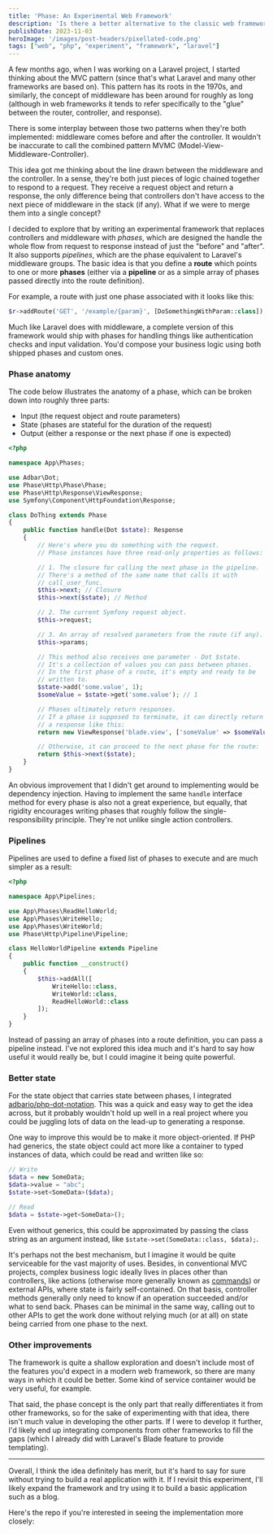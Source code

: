 ```yaml
---
title: 'Phase: An Experimental Web Framework'
description: 'Is there a better alternative to the classic web framework?'
publishDate: 2023-11-03
heroImage: '/images/post-headers/pixellated-code.png'
tags: ["web", "php", "experiment", "framework", "laravel"]
---
```


A few months ago, when I was working on a Laravel project, I started thinking about the MVC pattern (since that's what Laravel and many other frameworks are based on). This pattern has its roots in the 1970s, and similarly, the concept of middleware has been around for roughly as long (although in web frameworks it tends to refer specifically to the "glue" between the router, controller, and response).

There is some interplay between those two patterns when they're both implemented: middleware comes before and after the controller. It wouldn't be inaccurate to call the combined pattern MVMC (Model-View-Middleware-Controller).

This idea got me thinking about the line drawn between the middleware and the controller. In a sense, they're both just pieces of logic chained together to respond to a request. They receive a request object and return a response, the only difference being that controllers don't have access to the next piece of middleware in the stack (if any). What if we were to merge them into a single concept?

I decided to explore that by writing an experimental framework that replaces controllers and middleware with _phases_, which are designed the handle the whole flow from request to response instead of just the "before" and "after". It also supports _pipelines_, which are the phase equivalent to Laravel's middleware groups. The basic idea is that you define a **route** which points to one or more **phases** (either via a **pipeline** or as a simple array of phases passed directly into the route definition).

For example, a route with just one phase associated with it looks like this:

```php
$r->addRoute('GET', '/example/{param}', [DoSomethingWithParam::class]);
```

Much like Laravel does with middleware, a complete version of this framework would ship with phases for handling things like authentication checks and input validation. You'd compose your business logic using both shipped phases and custom ones.

### Phase anatomy

The code below illustrates the anatomy of a phase, which can be broken down into roughly three parts:

* Input (the request object and route parameters)
* State (phases are stateful for the duration of the request)
* Output (either a response or the next phase if one is expected)

```php
<?php

namespace App\Phases;

use Adbar\Dot;
use Phase\Http\Phase\Phase;
use Phase\Http\Response\ViewResponse;
use Symfony\Component\HttpFoundation\Response;

class DoThing extends Phase
{
    public function handle(Dot $state): Response
    {
        // Here's where you do something with the request.
        // Phase instances have three read-only properties as follows:

        // 1. The closure for calling the next phase in the pipeline.
        // There's a method of the same name that calls it with
        // call_user_func.
        $this->next; // Closure
        $this->next($state); // Method

        // 2. The current Symfony request object.
        $this->request;

        // 3. An array of resolved parameters from the route (if any).
        $this->params;

        // This method also receives one parameter - Dot $state.
        // It's a collection of values you can pass between phases.
        // In the first phase of a route, it's empty and ready to be
        // written to.
        $state->add('some.value', 1);
        $someValue = $state->get('some.value'); // 1

        // Phases ultimately return responses.
        // If a phase is supposed to terminate, it can directly return
        // a response like this:
        return new ViewResponse('blade.view', ['someValue' => $someValue]);

        // Otherwise, it can proceed to the next phase for the route:
        return $this->next($state);
    }
}
```

An obvious improvement that I didn't get around to implementing would be dependency injection. Having to implement the same `handle` interface method for every phase is also not a great experience, but equally, that rigidity encourages writing phases that roughly follow the single-responsibility principle. They're not unlike single action controllers.

### Pipelines

Pipelines are used to define a fixed list of phases to execute and are much simpler as a result:

```php
<?php

namespace App\Pipelines;

use App\Phases\ReadHelloWorld;
use App\Phases\WriteHello;
use App\Phases\WriteWorld;
use Phase\Http\Pipeline\Pipeline;

class HelloWorldPipeline extends Pipeline
{
    public function __construct()
    {
        $this->addAll([
            WriteHello::class,
            WriteWorld::class,
            ReadHelloWorld::class
        ]);
    }
}
```

Instead of passing an array of phases into a route definition, you can pass a pipeline instead. I've not explored this idea much and it's hard to say how useful it would really be, but I could imagine it being quite powerful.

### Better state

For the state object that carries state between phases, I integrated [adbario/php-dot-notation](https://github.com/adbario/php-dot-notation). This was a quick and easy way to get the idea across, but it probably wouldn't hold up well in a real project where you could be juggling lots of data on the lead-up to generating a response.

One way to improve this would be to make it more object-oriented. If PHP had generics, the state object could act more like a container to typed instances of data, which could be read and written like so:

```php
// Write
$data = new SomeData;
$data->value = "abc";
$state->set<SomeData>($data);

// Read
$data = $state->get<SomeData>();
```

Even without generics, this could be approximated by passing the class string as an argument instead, like `$state->set(SomeData::class, $data);`.

It's perhaps not the best mechanism, but I imagine it would be quite serviceable for the vast majority of uses. Besides, in conventional MVC projects, complex business logic ideally lives in places other than controllers, like actions (otherwise more generally known as [commands](https://refactoring.guru/design-patterns/command)) or external APIs, where state is fairly self-contained. On that basis, controller methods generally only need to know if an operation succeeded and/or what to send back. Phases can be minimal in the same way, calling out to other APIs to get the work done without relying much (or at all) on state being carried from one phase to the next.

### Other improvements

The framework is quite a shallow exploration and doesn't include most of the features you'd expect in a modern web framework, so there are many ways in which it could be better. Some kind of service container would be very useful, for example.

That said, the phase concept is the only part that really differentiates it from other frameworks, so for the sake of experimenting with that idea, there isn't much value in developing the other parts. If I were to develop it further, I'd likely end up integrating components from other frameworks to fill the gaps (which I already did with Laravel's Blade feature to provide templating).

---

Overall, I think the idea definitely has merit, but it's hard to say for sure without trying to build a real application with it. If I revisit this experiment, I'll likely expand the framework and try using it to build a basic application such as a blog.

Here's the repo if you're interested in seeing the implementation more closely:

<OpenGraphSummary url="https://github.com/Riari/php-phase" />